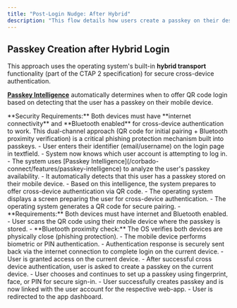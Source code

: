 ```yaml
---
title: "Post-Login Nudge: After Hybrid"
description: "This flow details how users create a passkey on their desktop device after they logged in via cross-device authentication. Passkey Intelligence automatically determines when to offer QR code login."
---
```



## Passkey Creation after Hybrid Login

This approach uses the operating system's built-in **hybrid transport** functionality (part of the CTAP 2 specification) for secure cross-device authentication.

**[Passkey Intelligence](/corbado-connect/features/passkey-intelligence)** automatically determines when to offer QR code login based on detecting that the user has a passkey on their mobile device.

<Warning>
    **Security Requirements:** Both devices must have **internet connectivity** and **Bluetooth enabled** for cross-device authentication to work. This dual-channel approach (QR code for initial pairing + Bluetooth proximity verification) is a critical phishing protection mechanism built into passkeys.
</Warning>

<Tabs>
  <Tab title="macOS">
    <ToolingFrame 
        imageURL="/images/authentication-flow/web-app/desktop/append-after-hybrid-macos.png"
        caption="macOS passkey append after hybrid login"
        imageName="append-after-hybrid-macos.png"
    />
  </Tab>

<Tab title="Windows">
    <ToolingFrame 
        imageURL="/images/authentication-flow/web-app/desktop/append-after-hybrid-windows.png"
        caption="Windows passkey append after hybrid login"
        imageName="append-after-hybrid-windows.png"
    />
</Tab>
</Tabs>

<Steps>
    <Step title="User enters identifier">
        - User enters their identifier (email/username) on the login page in textfield.
        - System now knows which user account is attempting to log in.
    </Step>
    <Step title="Passkey Intelligence determines cross-device authentication is available">
        - The system uses [Passkey Intelligence](/corbado-connect/features/passkey-intelligence) to analyze the user's passkey availability.
        - It automatically detects that this user has a passkey stored on their mobile device.
        - Based on this intelligence, the system prepares to offer cross-device authentication via QR code.
    </Step>
    <Step title="OS displays QR code screen">
        - The operating system displays a screen preparing the user for cross-device authentication.
        - The operating system generates a QR code for secure pairing.
        - **Requirements:** Both devices must have internet and Bluetooth enabled.
    </Step>
    <Step title="User scans QR and authenticates">
        - User scans the QR code using their mobile device where the passkey is stored.
        - **Bluetooth proximity check:** The OS verifies both devices are physically close (phishing protection).
        - The mobile device performs biometric or PIN authentication.
    </Step>
    <Step title="Login completes on current device & passkey append initiates">
        - Authentication response is securely sent back via the internet connection to complete login on the current device.
        - User is granted access on the current device.
        - After successful cross device authentication, user is asked to create a passkey on the current device.
    </Step>
    <Step title="OS-native biometric modal appears">
        - User chooses and continues to set up a passkey using fingerprint, face, or PIN for secure sign-in.
    </Step>
    <Step title="Passkey creation successful">
        - User successfully creates passkey and is now linked with the user account for the respective web-app.
    </Step>
    <Step title="Redirection to app dashboard">
        - User is redirected to the app dashboard.
    </Step>

</Steps>
